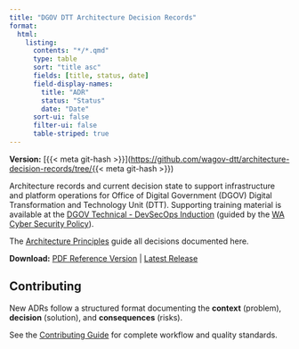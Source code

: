 ```yaml
---
title: "DGOV DTT Architecture Decision Records"
format:
  html:
    listing:
      contents: "*/*.qmd"
      type: table
      sort: "title asc"
      fields: [title, status, date]
      field-display-names:
        title: "ADR"
        status: "Status"
        date: "Date"
      sort-ui: false
      filter-ui: false
      table-striped: true
---
```


**Version:** [{{< meta git-hash >}}](<https://github.com/wagov-dtt/architecture-decision-records/tree/{{>< meta git-hash >}})

Architecture records and current decision state to support infrastructure and platform operations for Office of Digital Government (DGOV) Digital Transformation and Technology Unit (DTT). Supporting training material is available at the [DGOV Technical - DevSecOps Induction](https://soc.cyber.wa.gov.au/training/devsecops-induction/) (guided by the [WA Cyber Security Policy](https://www.wa.gov.au/government/publications/2024-wa-government-cyber-security-policy)).

::: {.content-visible when-format="html"}

The [Architecture Principles](./architecture-principles.qmd) guide all decisions documented here.

**Download:** [PDF Reference Version](./architecture-decision-records.pdf) | [Latest Release](https://github.com/wagov-dtt/architecture-decision-records/releases/latest)

## Contributing

New ADRs follow a structured format documenting the **context** (problem), **decision** (solution), and **consequences** (risks).

See the [Contributing Guide](./CONTRIBUTING.html) for complete workflow and quality standards.

:::
